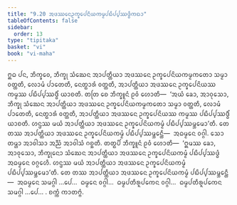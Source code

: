 ```yaml
---
title: "9.20 ᩋᨴᩔᨶᩮᩏᨠ᩠ᨡᩮᨸᨶᩦᨿᨠᨾ᩠ᨾᨸᨭᩥᨸ᩠ᨸᩔᨴ᩠ᨵᩥᨠᨳᩣ"
tableOfContents: false
sidebar:
  order: 13
type: "tipitaka"
basket: "vi"
book: "vi-maha"
---
```



<DynamicBreadcrumb />

<Division number="426" book="vi-maha">

<Paragraph number="1869" book="vi-maha">
ᩍᨵ ᨸᨶ, ᨽᩥᨠ᩠ᨡᩅᩮ, ᨽᩥᨠ᩠ᨡᩩ ᩈᩴᨥᩮᨶ ᩋᩣᨸᨲ᩠ᨲᩥᨿᩣ ᩋᨴᩔᨶᩮ ᩏᨠ᩠ᨡᩮᨸᨶᩦᨿᨠᨾ᩠ᨾᨠᨲᩮᩣ ᩈᨾ᩠ᨾᩣ ᩅᨲ᩠ᨲᨲᩥ, ᩃᩮᩣᨾᩴ ᨸᩣᨲᩮᨲᩥ, ᨶᩮᨲ᩠ᨳᩣᩁᩴ ᩅᨲ᩠ᨲᨲᩥ, ᩋᩣᨸᨲ᩠ᨲᩥᨿᩣ ᩋᨴᩔᨶᩮ ᩏᨠ᩠ᨡᩮᨸᨶᩦᨿᩔ ᨠᨾ᩠ᨾᩔ ᨸᨭᩥᨸ᩠ᨸᩔᨴ᩠ᨵᩥᩴ ᨿᩣᨧᨲᩥ. ᨲᨲᩕ ᨧᩮ ᨽᩥᨠ᩠ᨡᩪᨶᩴ ᩑᩅᩴ ᩉᩮᩣᨲᩥ—  ‘ᩋᨿᩴ ᨡᩮᩣ, ᩋᩣᩅᩩᩈᩮᩣ, ᨽᩥᨠ᩠ᨡᩩ ᩈᩴᨥᩮᨶ ᩋᩣᨸᨲ᩠ᨲᩥᨿᩣ ᩋᨴᩔᨶᩮ ᩏᨠ᩠ᨡᩮᨸᨶᩦᨿᨠᨾ᩠ᨾᨠᨲᩮᩣ ᩈᨾ᩠ᨾᩣ ᩅᨲ᩠ᨲᨲᩥ, ᩃᩮᩣᨾᩴ ᨸᩣᨲᩮᨲᩥ, ᨶᩮᨲ᩠ᨳᩣᩁᩴ ᩅᨲ᩠ᨲᨲᩥ, ᩋᩣᨸᨲ᩠ᨲᩥᨿᩣ ᩋᨴᩔᨶᩮ ᩏᨠ᩠ᨡᩮᨸᨶᩦᨿᩔ ᨠᨾ᩠ᨾᩔ ᨸᨭᩥᨸ᩠ᨸᩔᨴ᩠ᨵᩥᩴ ᨿᩣᨧᨲᩥ. ᩉᨶ᩠ᨴᩔ ᨾᨿᩴ ᩋᩣᨸᨲ᩠ᨲᩥᨿᩣ ᩋᨴᩔᨶᩮ ᩏᨠ᩠ᨡᩮᨸᨶᩦᨿᨠᨾ᩠ᨾᩴ ᨸᨭᩥᨸ᩠ᨸᩔᨾ᩠ᨽᩮᨾᩣ’ᨲᩥ. ᨲᩮ ᨲᩔ ᩋᩣᨸᨲ᩠ᨲᩥᨿᩣ ᩋᨴᩔᨶᩮ ᩏᨠ᩠ᨡᩮᨸᨶᩦᨿᨠᨾ᩠ᨾᩴ ᨸᨭᩥᨸ᩠ᨸᩔᨾ᩠ᨽᩮᨶ᩠ᨲᩥ—  ᩋᨵᨾ᩠ᨾᩮᨶ ᩅᨣ᩠ᨣᩤ. ᩈᩮᩣ ᨲᨾ᩠ᩉᩣ ᩋᩣᩅᩤᩈᩣ ᩋᨬ᩠ᨬᩴ ᩋᩣᩅᩤᩈᩴ ᨣᨧ᩠ᨨᨲᩥ. ᨲᨲ᩠ᨳᨸᩥ ᨽᩥᨠ᩠ᨡᩪᨶᩴ ᩑᩅᩴ ᩉᩮᩣᨲᩥ—  ‘ᩍᨾᩔ ᨡᩮᩣ, ᩋᩣᩅᩩᩈᩮᩣ, ᨽᩥᨠ᩠ᨡᩩᨶᩮᩣ ᩈᩴᨥᩮᨶ ᩋᩣᨸᨲ᩠ᨲᩥᨿᩣ ᩋᨴᩔᨶᩮ ᩏᨠ᩠ᨡᩮᨸᨶᩦᨿᨠᨾ᩠ᨾᩴ ᨸᨭᩥᨸ᩠ᨸᩔᨴ᩠ᨵᩴ ᩋᨵᨾ᩠ᨾᩮᨶ ᩅᨣ᩠ᨣᩮᩉᩥ. ᩉᨶ᩠ᨴᩔ ᨾᨿᩴ ᩋᩣᨸᨲ᩠ᨲᩥᨿᩣ ᩋᨴᩔᨶᩮ ᩏᨠ᩠ᨡᩮᨸᨶᩦᨿᨠᨾ᩠ᨾᩴ ᨸᨭᩥᨸ᩠ᨸᩔᨾ᩠ᨽᩮᨾᩣ’ᨲᩥ. ᨲᩮ ᨲᩔ ᩋᩣᨸᨲ᩠ᨲᩥᨿᩣ ᩋᨴᩔᨶᩮ ᩏᨠ᩠ᨡᩮᨸᨶᩦᨿᨠᨾ᩠ᨾᩴ ᨸᨭᩥᨸ᩠ᨸᩔᨾ᩠ᨽᩮᨶ᩠ᨲᩥ—  ᩋᨵᨾ᩠ᨾᩮᨶ ᩈᨾᨣ᩠ᨣᩤ …ᨸᩮ…  ᨵᨾ᩠ᨾᩮᨶ ᩅᨣ᩠ᨣᩤ…  ᨵᨾ᩠ᨾᨸᨲᩥᩁᩪᨸᨠᩮᨶ ᩅᨣ᩠ᨣᩤ…  ᨵᨾ᩠ᨾᨸᨲᩥᩁᩪᨸᨠᩮᨶ ᩈᨾᨣ᩠ᨣᩤ …ᨸᩮ… .

</Paragraph>
</Division>

<Paragraph number="1870" type="center" book="vi-maha">
ᨧᨠ᩠ᨠᩴ ᨠᩣᨲᨻ᩠ᨻᩴ.
</Paragraph>